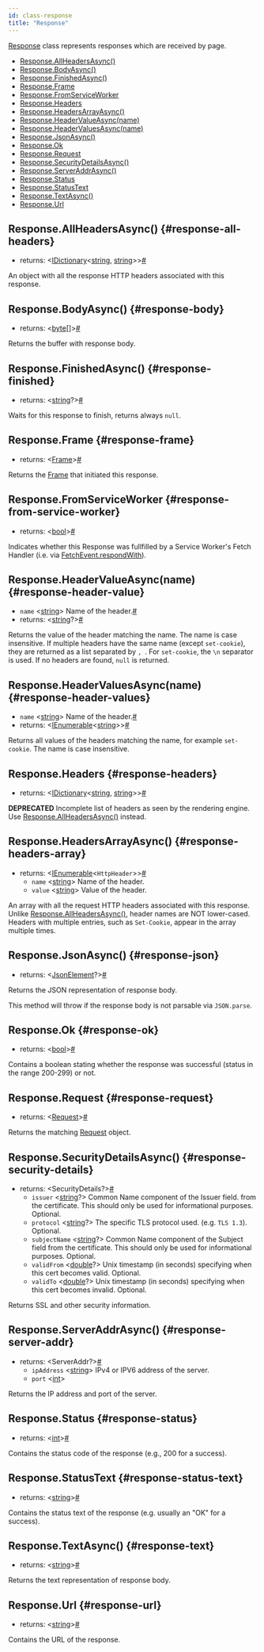 ```yaml
---
id: class-response
title: "Response"
---
```


[Response] class represents responses which are received by page.


- [Response.AllHeadersAsync()](./api/class-response.mdx#response-all-headers)
- [Response.BodyAsync()](./api/class-response.mdx#response-body)
- [Response.FinishedAsync()](./api/class-response.mdx#response-finished)
- [Response.Frame](./api/class-response.mdx#response-frame)
- [Response.FromServiceWorker](./api/class-response.mdx#response-from-service-worker)
- [Response.Headers](./api/class-response.mdx#response-headers)
- [Response.HeadersArrayAsync()](./api/class-response.mdx#response-headers-array)
- [Response.HeaderValueAsync(name)](./api/class-response.mdx#response-header-value)
- [Response.HeaderValuesAsync(name)](./api/class-response.mdx#response-header-values)
- [Response.JsonAsync()](./api/class-response.mdx#response-json)
- [Response.Ok](./api/class-response.mdx#response-ok)
- [Response.Request](./api/class-response.mdx#response-request)
- [Response.SecurityDetailsAsync()](./api/class-response.mdx#response-security-details)
- [Response.ServerAddrAsync()](./api/class-response.mdx#response-server-addr)
- [Response.Status](./api/class-response.mdx#response-status)
- [Response.StatusText](./api/class-response.mdx#response-status-text)
- [Response.TextAsync()](./api/class-response.mdx#response-text)
- [Response.Url](./api/class-response.mdx#response-url)

## Response.AllHeadersAsync() {#response-all-headers}
- returns:<a aria-hidden="true" tabindex="-1" class="list-anchor-link" id="response-all-headers-return"/> &#60;[IDictionary]<[string], [string]>&#62;<a href="#response-all-headers-return" class="list-anchor">#</a>

An object with all the response HTTP headers associated with this response.

## Response.BodyAsync() {#response-body}
- returns:<a aria-hidden="true" tabindex="-1" class="list-anchor-link" id="response-body-return"/> &#60;[byte]&#91;&#93;&#62;<a href="#response-body-return" class="list-anchor">#</a>

Returns the buffer with response body.

## Response.FinishedAsync() {#response-finished}
- returns:<a aria-hidden="true" tabindex="-1" class="list-anchor-link" id="response-finished-return"/> &#60;[string]?&#62;<a href="#response-finished-return" class="list-anchor">#</a>

Waits for this response to finish, returns always `null`.

## Response.Frame {#response-frame}
- returns:<a aria-hidden="true" tabindex="-1" class="list-anchor-link" id="response-frame-return"/> &#60;[Frame]&#62;<a href="#response-frame-return" class="list-anchor">#</a>

Returns the [Frame] that initiated this response.

## Response.FromServiceWorker {#response-from-service-worker}
- returns:<a aria-hidden="true" tabindex="-1" class="list-anchor-link" id="response-from-service-worker-return"/> &#60;[bool]&#62;<a href="#response-from-service-worker-return" class="list-anchor">#</a>

Indicates whether this Response was fullfilled by a Service Worker's Fetch Handler (i.e. via [FetchEvent.respondWith](https://developer.mozilla.org/en-US/docs/Web/API/FetchEvent/respondWith)).

## Response.HeaderValueAsync(name) {#response-header-value}
- `name`<a aria-hidden="true" tabindex="-1" class="list-anchor-link" id="response-header-value-option-name"/> &#60;[string]&#62; Name of the header.<a href="#response-header-value-option-name" class="list-anchor">#</a>
- returns:<a aria-hidden="true" tabindex="-1" class="list-anchor-link" id="response-header-value-return"/> &#60;[string]?&#62;<a href="#response-header-value-return" class="list-anchor">#</a>

Returns the value of the header matching the name. The name is case insensitive. If multiple headers have the same name (except `set-cookie`), they are returned as a list separated by `, `. For `set-cookie`, the `\n` separator is used. If no headers are found, `null` is returned.

## Response.HeaderValuesAsync(name) {#response-header-values}
- `name`<a aria-hidden="true" tabindex="-1" class="list-anchor-link" id="response-header-values-option-name"/> &#60;[string]&#62; Name of the header.<a href="#response-header-values-option-name" class="list-anchor">#</a>
- returns:<a aria-hidden="true" tabindex="-1" class="list-anchor-link" id="response-header-values-return"/> &#60;[IEnumerable]<[string]>&#62;<a href="#response-header-values-return" class="list-anchor">#</a>

Returns all values of the headers matching the name, for example `set-cookie`. The name is case insensitive.

## Response.Headers {#response-headers}
- returns:<a aria-hidden="true" tabindex="-1" class="list-anchor-link" id="response-headers-return"/> &#60;[IDictionary]<[string], [string]>&#62;<a href="#response-headers-return" class="list-anchor">#</a>

**DEPRECATED** Incomplete list of headers as seen by the rendering engine. Use [Response.AllHeadersAsync()](./api/class-response.mdx#response-all-headers) instead.

## Response.HeadersArrayAsync() {#response-headers-array}
- returns:<a aria-hidden="true" tabindex="-1" class="list-anchor-link" id="response-headers-array-return"/> &#60;[IEnumerable]<`HttpHeader`>&#62;<a href="#response-headers-array-return" class="list-anchor">#</a>
  - `name` &#60;[string]&#62; Name of the header.
  - `value` &#60;[string]&#62; Value of the header.

An array with all the request HTTP headers associated with this response. Unlike [Response.AllHeadersAsync()](./api/class-response.mdx#response-all-headers), header names are NOT lower-cased. Headers with multiple entries, such as `Set-Cookie`, appear in the array multiple times.

## Response.JsonAsync() {#response-json}
- returns:<a aria-hidden="true" tabindex="-1" class="list-anchor-link" id="response-json-return"/> &#60;[JsonElement]?&#62;<a href="#response-json-return" class="list-anchor">#</a>

Returns the JSON representation of response body.

This method will throw if the response body is not parsable via `JSON.parse`.

## Response.Ok {#response-ok}
- returns:<a aria-hidden="true" tabindex="-1" class="list-anchor-link" id="response-ok-return"/> &#60;[bool]&#62;<a href="#response-ok-return" class="list-anchor">#</a>

Contains a boolean stating whether the response was successful (status in the range 200-299) or not.

## Response.Request {#response-request}
- returns:<a aria-hidden="true" tabindex="-1" class="list-anchor-link" id="response-request-return"/> &#60;[Request]&#62;<a href="#response-request-return" class="list-anchor">#</a>

Returns the matching [Request] object.

## Response.SecurityDetailsAsync() {#response-security-details}
- returns:<a aria-hidden="true" tabindex="-1" class="list-anchor-link" id="response-security-details-return"/> &#60;SecurityDetails?&#62;<a href="#response-security-details-return" class="list-anchor">#</a>
  - `issuer` &#60;[string]?&#62; Common Name component of the Issuer field. from the certificate. This should only be used for informational purposes. Optional.
  - `protocol` &#60;[string]?&#62; The specific TLS protocol used. (e.g. `TLS 1.3`). Optional.
  - `subjectName` &#60;[string]?&#62; Common Name component of the Subject field from the certificate. This should only be used for informational purposes. Optional.
  - `validFrom` &#60;[double]?&#62; Unix timestamp (in seconds) specifying when this cert becomes valid. Optional.
  - `validTo` &#60;[double]?&#62; Unix timestamp (in seconds) specifying when this cert becomes invalid. Optional.

Returns SSL and other security information.

## Response.ServerAddrAsync() {#response-server-addr}
- returns:<a aria-hidden="true" tabindex="-1" class="list-anchor-link" id="response-server-addr-return"/> &#60;ServerAddr?&#62;<a href="#response-server-addr-return" class="list-anchor">#</a>
  - `ipAddress` &#60;[string]&#62; IPv4 or IPV6 address of the server.
  - `port` &#60;[int]&#62;

Returns the IP address and port of the server.

## Response.Status {#response-status}
- returns:<a aria-hidden="true" tabindex="-1" class="list-anchor-link" id="response-status-return"/> &#60;[int]&#62;<a href="#response-status-return" class="list-anchor">#</a>

Contains the status code of the response (e.g., 200 for a success).

## Response.StatusText {#response-status-text}
- returns:<a aria-hidden="true" tabindex="-1" class="list-anchor-link" id="response-status-text-return"/> &#60;[string]&#62;<a href="#response-status-text-return" class="list-anchor">#</a>

Contains the status text of the response (e.g. usually an "OK" for a success).

## Response.TextAsync() {#response-text}
- returns:<a aria-hidden="true" tabindex="-1" class="list-anchor-link" id="response-text-return"/> &#60;[string]&#62;<a href="#response-text-return" class="list-anchor">#</a>

Returns the text representation of response body.

## Response.Url {#response-url}
- returns:<a aria-hidden="true" tabindex="-1" class="list-anchor-link" id="response-url-return"/> &#60;[string]&#62;<a href="#response-url-return" class="list-anchor">#</a>

Contains the URL of the response.

[Accessibility]: ./api/class-accessibility.mdx "Accessibility"
[APIRequest]: ./api/class-apirequest.mdx "APIRequest"
[APIRequestContext]: ./api/class-apirequestcontext.mdx "APIRequestContext"
[APIResponse]: ./api/class-apiresponse.mdx "APIResponse"
[Browser]: ./api/class-browser.mdx "Browser"
[BrowserContext]: ./api/class-browsercontext.mdx "BrowserContext"
[BrowserType]: ./api/class-browsertype.mdx "BrowserType"
[ConsoleMessage]: ./api/class-consolemessage.mdx "ConsoleMessage"
[Dialog]: ./api/class-dialog.mdx "Dialog"
[Download]: ./api/class-download.mdx "Download"
[ElementHandle]: ./api/class-elementhandle.mdx "ElementHandle"
[FileChooser]: ./api/class-filechooser.mdx "FileChooser"
[FormData]: ./api/class-formdata.mdx "FormData"
[Frame]: ./api/class-frame.mdx "Frame"
[FrameLocator]: ./api/class-framelocator.mdx "FrameLocator"
[JSHandle]: ./api/class-jshandle.mdx "JSHandle"
[Keyboard]: ./api/class-keyboard.mdx "Keyboard"
[Locator]: ./api/class-locator.mdx "Locator"
[LocatorAssertions]: ./test-assertions.mdx "LocatorAssertions"
[Mouse]: ./api/class-mouse.mdx "Mouse"
[Page]: ./api/class-page.mdx "Page"
[PageAssertions]: ./test-assertions.mdx "PageAssertions"
[Playwright]: ./api/class-playwright.mdx "Playwright"
[PlaywrightAssertions]: ./test-assertions.mdx "PlaywrightAssertions"
[Request]: ./api/class-request.mdx "Request"
[Response]: ./api/class-response.mdx "Response"
[Route]: ./api/class-route.mdx "Route"
[Selectors]: ./api/class-selectors.mdx "Selectors"
[TimeoutError]: ./api/class-timeouterror.mdx "TimeoutError"
[Touchscreen]: ./api/class-touchscreen.mdx "Touchscreen"
[Tracing]: ./api/class-tracing.mdx "Tracing"
[Video]: ./api/class-video.mdx "Video"
[WebSocket]: ./api/class-websocket.mdx "WebSocket"
[WebSocketFrame]: ./api/class-websocketframe.mdx "WebSocketFrame"
[Worker]: ./api/class-worker.mdx "Worker"
[Element]: https://developer.mozilla.org/en-US/docs/Web/API/element "Element"
[EvaluationArgument]: ./evaluating.mdx#evaluation-argument "EvaluationArgument"
[Promise]: https://developer.mozilla.org/en-US/docs/Web/JavaScript/Reference/Global_Objects/Promise "Promise"
[iterator]: https://developer.mozilla.org/en-US/docs/Web/JavaScript/Reference/Iteration_protocols "Iterator"
[origin]: https://developer.mozilla.org/en-US/docs/Glossary/Origin "Origin"
[selector]: https://developer.mozilla.org/en-US/docs/Web/CSS/CSS_Selectors "selector"
[Serializable]: https://developer.mozilla.org/en-US/docs/Web/JavaScript/Reference/Global_Objects/JSON/stringify#Description "Serializable"
[UIEvent.detail]: https://developer.mozilla.org/en-US/docs/Web/API/UIEvent/detail "UIEvent.detail"
[UnixTime]: https://en.wikipedia.org/wiki/Unix_time "Unix Time"
[xpath]: https://developer.mozilla.org/en-US/docs/Web/XPath "xpath"

[bool]: https://docs.microsoft.com/en-us/dotnet/api/system.boolean "bool"
[double]: https://docs.microsoft.com/en-us/dotnet/api/system.double "double"
[byte]: https://docs.microsoft.com/en-us/dotnet/api/system.byte "byte"
[int]: https://docs.microsoft.com/en-us/dotnet/api/system.int32 "int"
[void]: https://docs.microsoft.com/en-us/dotnet/csharp/language-reference/builtin-types/void "void"
[string]: https://docs.microsoft.com/en-us/dotnet/api/system.string "string"
[URL]: https://nodejs.org/api/url.html "URL"
[Regex]: https://docs.microsoft.com/en-us/dotnet/api/system.text.regularexpressions.regex "Regex"

[Action]: https://docs.microsoft.com/en-us/dotnet/api/system.action-1 "Action"
[Func]: https://docs.microsoft.com/en-us/dotnet/api/system.func-2 "Func"
[IEnumerable]: https://docs.microsoft.com/en-us/dotnet/api/system.collections.ienumerable "IEnumerable"
[IDictionary]: https://docs.microsoft.com/en-us/dotnet/api/system.collections.idictionary "IDictionary"
[Task]: https://docs.microsoft.com/en-us/dotnet/api/system.threading.tasks.task?view=net-5.0 "Task"
[IReadOnlyDictionary]: https://docs.microsoft.com/en-us/dotnet/api/system.collections.generic.ireadonlydictionary-2 "IReadOnlyDictionary"
[JsonElement]: https://docs.microsoft.com/en-us/dotnet/api/system.text.json.jsonelement "JsonElement"

[all available image tags]: https://mcr.microsoft.com/v2/playwright/tags/list "all available image tags"
[Docker Hub]: https://hub.docker.com/_/microsoft-playwright "Docker Hub"
[Dockerfile.focal]: https://github.com/microsoft/playwright/blob/master/utils/docker/Dockerfile.focal "Dockerfile.focal"
